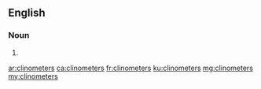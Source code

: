 ==English==

===Noun===
{{head|en|plural}}

# {{plural of|clinometer|lang=en}}

[[ar:clinometers]]
[[ca:clinometers]]
[[fr:clinometers]]
[[ku:clinometers]]
[[mg:clinometers]]
[[my:clinometers]]